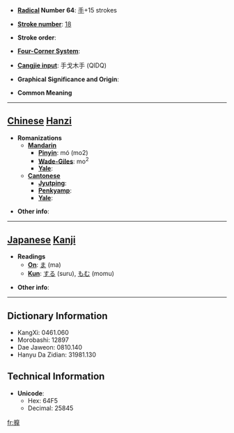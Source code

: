 * '''[[Wiktionary:Chinese radical index| Radical]] Number 64''': [[Wiktionary:Chinese radical index 手|手]]+15 strokes

* '''[[Wiktionary:Chinese total strokes index|Stroke number]]''': [[Wiktionary:Chinese total strokes index 18|18]]

* '''Stroke order''': 

* '''[[Wiktionary:Chinese four corner index|Four-Corner System]]''': 

* '''[[Wiktionary:Chinese Cangjie index|Cangjie input]]''': 手戈木手 (QIDQ)

* '''Graphical Significance and Origin''': 

* '''Common Meaning'''

----

== [[Chinese]] [[Hanzi]] ==

* '''Romanizations'''
** '''[[Mandarin]]'''
*** '''[[Pinyin]]''': mó (mo2)
*** '''[[Wade-Giles]]''': mo<sup>2</sup>
*** '''[[Yale]]''': 
** '''[[Cantonese]]'''
*** '''[[Jyutping]]''':
*** '''[[Penkyamp]]''': 
*** '''[[Yale]]''': 

* '''Other info''': 

----

== [[Japanese]] [[Kanji]] ==

* '''Readings'''
** '''[[On]]''': [[ま]] (ma)
** '''[[Kun]]''': [[する]] (suru), [[もむ]] (momu)

* '''Other info''':  

----

== Dictionary Information ==

* KangXi: 0461.060
* Morobashi: 12897
* Dae Jaweon: 0810.140
* Hanyu Da Zidian: 31981.130

== Technical Information ==

* '''Unicode''':
** Hex: 64F5
** Decimal: 25845

[[fr:擵]]